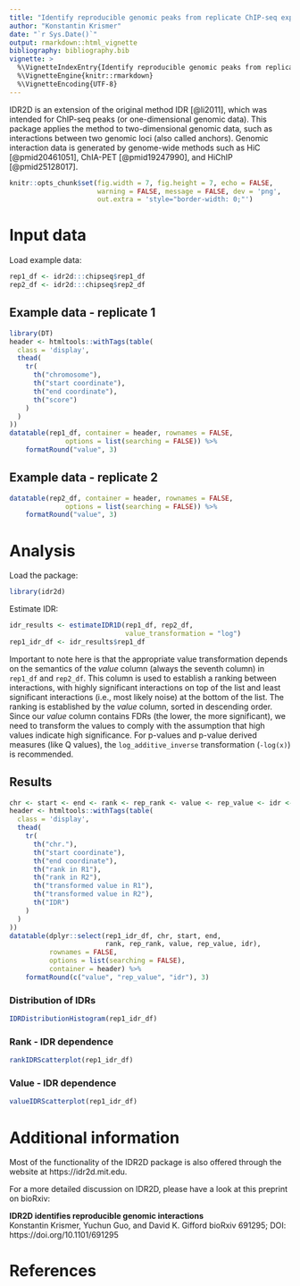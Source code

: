 ```yaml
---
title: "Identify reproducible genomic peaks from replicate ChIP-seq experiments"
author: "Konstantin Krismer"
date: "`r Sys.Date()`"
output: rmarkdown::html_vignette
bibliography: bibliography.bib
vignette: >
  %\VignetteIndexEntry{Identify reproducible genomic peaks from replicate ChIP-seq experiments}
  %\VignetteEngine{knitr::rmarkdown}
  %\VignetteEncoding{UTF-8}
---
```


IDR2D is an extension of the original method IDR [@li2011], which was intended for
ChIP-seq peaks (or one-dimensional genomic data). This package applies the
method to two-dimensional genomic data, such as interactions between two
genomic loci (also called anchors). Genomic interaction data is generated by
genome-wide methods such as HiC [@pmid20461051], ChIA-PET [@pmid19247990], 
and HiChIP [@pmid25128017].

```r
knitr::opts_chunk$set(fig.width = 7, fig.height = 7, echo = FALSE,
                      warning = FALSE, message = FALSE, dev = 'png',
                      out.extra = 'style="border-width: 0;"')
```

# Input data

Load example data:
```r
rep1_df <- idr2d:::chipseq$rep1_df
rep2_df <- idr2d:::chipseq$rep2_df
```

## Example data - replicate 1

```r
library(DT)
header <- htmltools::withTags(table(
  class = 'display',
  thead(
    tr(
      th("chromosome"),
      th("start coordinate"),
      th("end coordinate"),
      th("score")
    )
  )
))
datatable(rep1_df, container = header, rownames = FALSE,
              options = list(searching = FALSE)) %>%
    formatRound("value", 3)
```

## Example data - replicate 2

```r
datatable(rep2_df, container = header, rownames = FALSE,
              options = list(searching = FALSE)) %>%
    formatRound("value", 3)
```


# Analysis

Load the package:
```r
library(idr2d)
```

Estimate IDR:
```r
idr_results <- estimateIDR1D(rep1_df, rep2_df, 
                             value_transformation = "log")
rep1_idr_df <- idr_results$rep1_df
```

Important to note here is that the appropriate value transformation depends
on the semantics of the *value* column (always the seventh column) in `rep1_df`
and `rep2_df`. This column is used to establish a ranking between interactions,
with highly significant interactions on top of the list and least significant
interactions (i.e., most likely noise) at the bottom of the list. The ranking
is established by the *value* column, sorted in descending order. Since our 
*value* column contains FDRs (the lower, the more significant), we need to
transform the values to comply with the assumption that high values indicate
high significance. For p-values and p-value derived measures (like Q values),
the `log_additive_inverse` transformation (`-log(x)`) is recommended.

## Results

```r
chr <- start <- end <- rank <- rep_rank <- value <- rep_value <- idr <- NULL
header <- htmltools::withTags(table(
  class = 'display',
  thead(
    tr(
      th("chr."),
      th("start coordinate"),
      th("end coordinate"),
      th("rank in R1"),
      th("rank in R2"),
      th("transformed value in R1"),
      th("transformed value in R2"),
      th("IDR")
    )
  )
))
datatable(dplyr::select(rep1_idr_df, chr, start, end,
                        rank, rep_rank, value, rep_value, idr), 
          rownames = FALSE,
          options = list(searching = FALSE),
          container = header) %>%
    formatRound(c("value", "rep_value", "idr"), 3)
```

### Distribution of IDRs

```r
IDRDistributionHistogram(rep1_idr_df)
```

### Rank - IDR dependence

```r
rankIDRScatterplot(rep1_idr_df)
```

### Value - IDR dependence

```r
valueIDRScatterplot(rep1_idr_df)
```

# Additional information

Most of the functionality of the IDR2D package is also offered through 
the website at https://idr2d.mit.edu.

For a more detailed discussion on IDR2D, please have a look at 
this preprint on bioRxiv:

**IDR2D identifies reproducible genomic interactions**  
Konstantin Krismer, Yuchun Guo, and David K. Gifford
bioRxiv 691295; DOI: https://doi.org/10.1101/691295

# References
